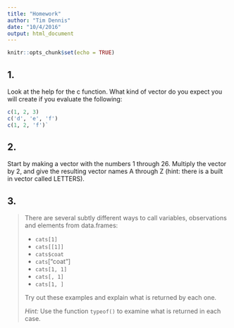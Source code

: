 ```yaml
---
title: "Homework"
author: "Tim Dennis"
date: "10/4/2016"
output: html_document
---
```


```r
knitr::opts_chunk$set(echo = TRUE)
```

## 1. 

Look at the help for the c function. What kind of vector do you expect you will create if you evaluate the following:

```r
c(1, 2, 3)
c('d', 'e', 'f')
c(1, 2, 'f')`
```

## 2. 

Start by making a vector with the numbers 1 through 26. Multiply the vector by 2, and give the resulting vector names A through Z (hint: there is a built in vector called LETTERS).

## 3. 

>
> There are several subtly different ways to call variables, observations and
> elements from data.frames:
>
> - `cats[1]`
> - `cats[[1]]`
> - `cats$coat`
> - `cats`["coat"]
> - `cats[1, 1]`
> - `cats[, 1]`
> - `cats[1, ]`
>
> Try out these examples and explain what is returned by each one.
>
> *Hint:* Use the function `typeof()` to examine what is returned in each case.
>